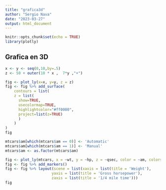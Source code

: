```yaml
---
title: "grafica3d"
author: "Sergio Nava"
date: "2023-03-27"
output: html_document
---
```


```r
knitr::opts_chunk$set(echo = TRUE)
library(plotly)
```

## Grafica en 3D

```r
x <- y <- seq(0,10,by=.5)
z <- 50 + outer(10 * x ,  7*y ,"+")

fig <- plot_ly(x=x, y=y, z = z)
fig <- fig %>% add_surface(
    contours = list(
    z = list(
      show=TRUE,
      usecolormap=TRUE,
      highlightcolor="#ff0000",
      project=list(z=TRUE)
      )
    )
)
fig

```

```r

mtcars$am[which(mtcars$am == 0)] <- 'Automatic'
mtcars$am[which(mtcars$am == 1)] <- 'Manual'
mtcars$am <- as.factor(mtcars$am)

fig <- plot_ly(mtcars, x = ~wt, y = ~hp, z = ~qsec, color = ~am, colors = c('#BF382A', '#0C4B8E'))
fig <- fig %>% add_markers()
fig <- fig %>% layout(scene = list(xaxis = list(title = 'Weight'),
                     yaxis = list(title = 'Gross horsepower'),
                     zaxis = list(title = '1/4 mile time')))
fig
```

